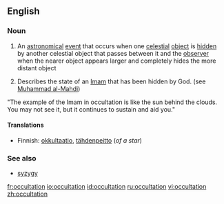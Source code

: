 ==English==
===Noun===
{{en-noun}}
# {{astronomy}} An [[astronomical]] [[event]] that occurs when one [[celestial]] [[object]] is [[hidden]] by another celestial object that passes between it and the [[observer]] when the nearer object appears larger and completely hides the more distant object
# {{religion}} Describes the state of an [[Imam]] that has been hidden by God. (see [[wikipedia:Muhammad al-Mahdi|Muhammad al-Mahdi]])
"The example of the Imam in occultation is like the sun behind the clouds. You may not see it, but it continues to sustain and aid you."

====Translations====
{{top}}
*Finnish: [[okkultaatio]], [[tähdenpeitto]] (''of a star'')
{{mid}}
{{bottom}}

===See also===
*[[syzygy]]

[[fr:occultation]]
[[io:occultation]]
[[id:occultation]]
[[ru:occultation]]
[[vi:occultation]]
[[zh:occultation]]